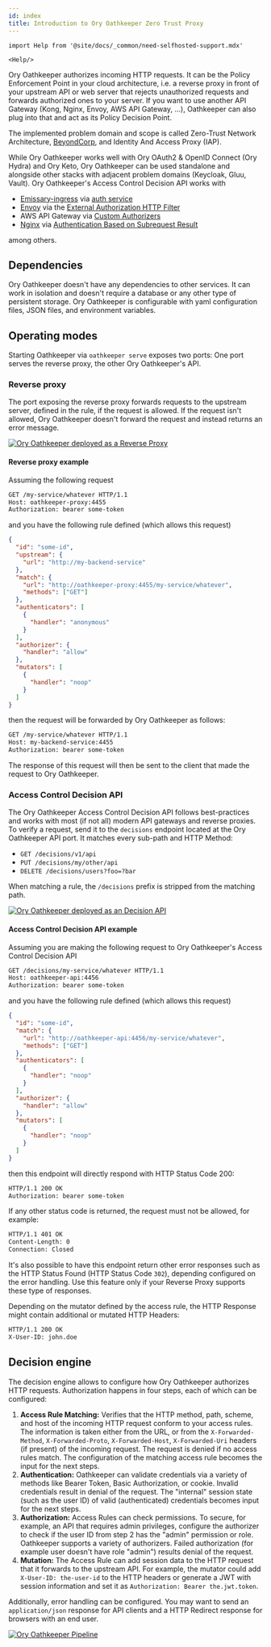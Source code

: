 ```yaml
---
id: index
title: Introduction to Ory Oathkeeper Zero Trust Proxy
---
```



<CanonicalUrl path="/oathkeeper" />

```mdx-code-block
import Help from '@site/docs/_common/need-selfhosted-support.mdx'

<Help/>
```

Ory Oathkeeper authorizes incoming HTTP requests. It can be the Policy Enforcement Point in your cloud architecture, i.e. a
reverse proxy in front of your upstream API or web server that rejects unauthorized requests and forwards authorized ones to your
server. If you want to use another API Gateway (Kong, Nginx, Envoy, AWS API Gateway, ...), Oathkeeper can also plug into that and
act as its Policy Decision Point.

The implemented problem domain and scope is called Zero-Trust Network Architecture, [BeyondCorp](https://www.beyondcorp.com), and
Identity And Access Proxy (IAP).

While Ory Oathkeeper works well with Ory OAuth2 & OpenID Connect (Ory Hydra) and Ory Keto, Ory Oathkeeper can be used standalone
and alongside other stacks with adjacent problem domains (Keycloak, Gluu, Vault). Ory Oathkeeper's Access Control Decision API
works with

- [Emissary-ingress](https://github.com/emissary-ingress/emissary) via
  [auth service](https://www.getambassador.io/docs/edge-stack/latest/topics/running/services/auth-service)
- [Envoy](https://www.envoyproxy.io) via the
  [External Authorization HTTP Filter](https://www.envoyproxy.io/docs/envoy/latest/intro/arch_overview/security/ext_authz_filter.html)
- AWS API Gateway via
  [Custom Authorizers](https://aws.amazon.com/de/blogs/compute/introducing-custom-authorizers-in-amazon-api-gateway/)
- [Nginx](https://www.nginx.com) via
  [Authentication Based on Subrequest Result](https://docs.nginx.com/nginx/admin-guide/security-controls/configuring-subrequest-authentication/)

among others.

## Dependencies

Ory Oathkeeper doesn't have any dependencies to other services. It can work in isolation and doesn't require a database or any
other type of persistent storage. Ory Oathkeeper is configurable with yaml configuration files, JSON files, and environment
variables.

## Operating modes

Starting Oathkeeper via `oathkeeper serve` exposes two ports: One port serves the reverse proxy, the other Ory Oathkeeper's API.

### Reverse proxy

The port exposing the reverse proxy forwards requests to the upstream server, defined in the rule, if the request is allowed. If
the request isn't allowed, Ory Oathkeeper doesn't forward the request and instead returns an error message.

[![Ory Oathkeeper deployed as a Reverse Proxy](https://mermaid.ink/img/eyJjb2RlIjoic2VxdWVuY2VEaWFncmFtXG4gICAgcGFydGljaXBhbnQgQyBhcyBDbGllbnRcbiAgICBwYXJ0aWNpcGFudCBPIGFzIE9hdGhrZWVwZXIgUHJveHlcbiAgICBwYXJ0aWNpcGFudCBBIGFzIFByb3RlY3RlZCBTZXJ2ZXIvQVBJXG4gICAgQy0-Pk86IEhUVFAgUmVxdWVzdFxuICAgIE8tLT4-TzogQ2hlY2sgaWYgcmVxdWVzdCBpcyBhbGxvd2VkXG4gICAgYWx0IGlzIG5vdCBhbGxvd2VkXG4gICAgTy0-PkM6IFJldHVybiBIVFRQIEVycm9yIFxuICAgIGVsc2UgaXMgYWxsb3dlZFxuICAgIE8tPj5BOiBGb3J3YXJkIEhUVFAgUmVxdWVzdCBcbiAgICBBLT4-TzogUmV0dXJuIEhUVFAgUmVzcG9uc2VcbiAgICBPLT4-QzogUmV0dXJuIEhUVFAgUmVzcG9uc2VcbiAgICBlbmQiLCJtZXJtYWlkIjp7InRoZW1lIjoiZGVmYXVsdCJ9fQ)](https://mermaid-js.github.io/mermaid-live-editor/#/edit/eyJjb2RlIjoic2VxdWVuY2VEaWFncmFtXG4gICAgcGFydGljaXBhbnQgQyBhcyBDbGllbnRcbiAgICBwYXJ0aWNpcGFudCBPIGFzIE9hdGhrZWVwZXIgUHJveHlcbiAgICBwYXJ0aWNpcGFudCBBIGFzIFByb3RlY3RlZCBTZXJ2ZXIvQVBJXG4gICAgQy0-Pk86IEhUVFAgUmVxdWVzdFxuICAgIE8tLT4-TzogQ2hlY2sgaWYgcmVxdWVzdCBpcyBhbGxvd2VkXG4gICAgYWx0IGlzIG5vdCBhbGxvd2VkXG4gICAgTy0-PkM6IFJldHVybiBIVFRQIEVycm9yIFxuICAgIGVsc2UgaXMgYWxsb3dlZFxuICAgIE8tPj5BOiBGb3J3YXJkIEhUVFAgUmVxdWVzdCBcbiAgICBBLT4-TzogUmV0dXJuIEhUVFAgUmVzcG9uc2VcbiAgICBPLT4-QzogUmV0dXJuIEhUVFAgUmVzcG9uc2VcbiAgICBlbmQiLCJtZXJtYWlkIjp7InRoZW1lIjoiZGVmYXVsdCJ9fQ)

#### Reverse proxy example

Assuming the following request

```bash
GET /my-service/whatever HTTP/1.1
Host: oathkeeper-proxy:4455
Authorization: bearer some-token
```

and you have the following rule defined (which allows this request)

```json
{
  "id": "some-id",
  "upstream": {
    "url": "http://my-backend-service"
  },
  "match": {
    "url": "http://oathkeeper-proxy:4455/my-service/whatever",
    "methods": ["GET"]
  },
  "authenticators": [
    {
      "handler": "anonymous"
    }
  ],
  "authorizer": {
    "handler": "allow"
  },
  "mutators": [
    {
      "handler": "noop"
    }
  ]
}
```

then the request will be forwarded by Ory Oathkeeper as follows:

```bash
GET /my-service/whatever HTTP/1.1
Host: my-backend-service:4455
Authorization: bearer some-token
```

The response of this request will then be sent to the client that made the request to Ory Oathkeeper.

### Access Control Decision API

The Ory Oathkeeper Access Control Decision API follows best-practices and works with most (if not all) modern API gateways and
reverse proxies. To verify a request, send it to the `decisions` endpoint located at the Ory Oathkeeper API port. It matches every
sub-path and HTTP Method:

- `GET /decisions/v1/api`
- `PUT /decisions/my/other/api`
- `DELETE /decisions/users?foo=?bar`

When matching a rule, the `/decisions` prefix is stripped from the matching path.

[![Ory Oathkeeper deployed as an Decision API](https://mermaid.ink/img/eyJjb2RlIjoic2VxdWVuY2VEaWFncmFtXG4gICAgcGFydGljaXBhbnQgQyBhcyBDbGllbnRcbiAgICBwYXJ0aWNpcGFudCBBRyBhcyBBUEkgR2F0ZXdheVxuICAgIHBhcnRpY2lwYW50IE8gYXMgT2F0aGtlZXBlciBBUElcbiAgICBwYXJ0aWNpcGFudCBBIGFzIFByb3RlY3RlZCBTZXJ2ZXIvQVBJXG4gICAgQy0-PkFHOiBIVFRQIFJlcXVlc3RcbiAgICBBRy0-Pk86IEFzayBqdWRnZSBBUEkgZm9yIGF1dGhvcml6YXRpb25cblxuICAgIGFsdCBpcyBhbGxvd2VkXG4gICAgTy0-PkFHOiBSZXR1cm4gYXV0aCBpbmZvXG4gICAgQUctPj5BOiBGb3J3YXJkIEhUVFAgUmVxdWVzdFxuICAgIEEtPj5BRzogUmV0dXJuIEhUVFAgUmVzcG9uc2VcbiAgICBBRy0-PkM6IFJldHVybiBIVFRQIFJlc3BvbnNlXG4gICAgZWxzZSBpcyBub3QgYWxsb3dlZFxuICAgIE8tPj5BRzogRGVueSByZXF1ZXN0XG4gICAgQUctPj5DOiBSZXR1cm4gSFRUUCBFcnJvclxuICAgIGVuZCIsIm1lcm1haWQiOnsidGhlbWUiOiJkZWZhdWx0In19)](https://mermaid-js.github.io/mermaid-live-editor/#/edit/eyJjb2RlIjoic2VxdWVuY2VEaWFncmFtXG4gICAgcGFydGljaXBhbnQgQyBhcyBDbGllbnRcbiAgICBwYXJ0aWNpcGFudCBBRyBhcyBBUEkgR2F0ZXdheVxuICAgIHBhcnRpY2lwYW50IE8gYXMgT2F0aGtlZXBlciBBUElcbiAgICBwYXJ0aWNpcGFudCBBIGFzIFByb3RlY3RlZCBTZXJ2ZXIvQVBJXG4gICAgQy0-PkFHOiBIVFRQIFJlcXVlc3RcbiAgICBBRy0-Pk86IEFzayBqdWRnZSBBUEkgZm9yIGF1dGhvcml6YXRpb25cblxuICAgIGFsdCBpcyBhbGxvd2VkXG4gICAgTy0-PkFHOiBSZXR1cm4gYXV0aCBpbmZvXG4gICAgQUctPj5BOiBGb3J3YXJkIEhUVFAgUmVxdWVzdFxuICAgIEEtPj5BRzogUmV0dXJuIEhUVFAgUmVzcG9uc2VcbiAgICBBRy0-PkM6IFJldHVybiBIVFRQIFJlc3BvbnNlXG4gICAgZWxzZSBpcyBub3QgYWxsb3dlZFxuICAgIE8tPj5BRzogRGVueSByZXF1ZXN0XG4gICAgQUctPj5DOiBSZXR1cm4gSFRUUCBFcnJvclxuICAgIGVuZCIsIm1lcm1haWQiOnsidGhlbWUiOiJkZWZhdWx0In19)

#### Access Control Decision API example

Assuming you are making the following request to Ory Oathkeeper's Access Control Decision API

```bash
GET /decisions/my-service/whatever HTTP/1.1
Host: oathkeeper-api:4456
Authorization: bearer some-token
```

and you have the following rule defined (which allows this request)

```json
{
  "id": "some-id",
  "match": {
    "url": "http://oathkeeper-api:4456/my-service/whatever",
    "methods": ["GET"]
  },
  "authenticators": [
    {
      "handler": "noop"
    }
  ],
  "authorizer": {
    "handler": "allow"
  },
  "mutators": [
    {
      "handler": "noop"
    }
  ]
}
```

then this endpoint will directly respond with HTTP Status Code 200:

```bash
HTTP/1.1 200 OK
Authorization: bearer some-token
```

If any other status code is returned, the request must not be allowed, for example:

```bash
HTTP/1.1 401 OK
Content-Length: 0
Connection: Closed
```

It's also possible to have this endpoint return other error responses such as the HTTP Status Found (HTTP Status Code `302`),
depending configured on the error handling. Use this feature only if your Reverse Proxy supports these type of responses.

Depending on the mutator defined by the access rule, the HTTP Response might contain additional or mutated HTTP Headers:

```bash
HTTP/1.1 200 OK
X-User-ID: john.doe
```

## Decision engine

The decision engine allows to configure how Ory Oathkeeper authorizes HTTP requests. Authorization happens in four steps, each of
which can be configured:

1. **Access Rule Matching:** Verifies that the HTTP method, path, scheme, and host of the incoming HTTP request conform to your
   access rules. The information is taken either from the URL, or from the `X-Forwarded-Method`, `X-Forwarded-Proto`,
   `X-Forwarded-Host`, `X-Forwarded-Uri` headers (if present) of the incoming request. The request is denied if no access rules
   match. The configuration of the matching access rule becomes the input for the next steps.
2. **Authentication:** Oathkeeper can validate credentials via a variety of methods like Bearer Token, Basic Authorization, or
   cookie. Invalid credentials result in denial of the request. The "internal" session state (such as the user ID) of valid
   (authenticated) credentials becomes input for the next steps.
3. **Authorization:** Access Rules can check permissions. To secure, for example, an API that requires admin privileges, configure
   the authorizer to check if the user ID from step 2 has the "admin" permission or role. Oathkeeper supports a variety of
   authorizers. Failed authorization (for example user doesn't have role "admin") results denial of the request.
4. **Mutation:** The Access Rule can add session data to the HTTP request that it forwards to the upstream API. For example, the
   mutator could add `X-User-ID: the-user-id` to the HTTP headers or generate a JWT with session information and set it as
   `Authorization: Bearer the.jwt.token`.

Additionally, error handling can be configured. You may want to send an `application/json` response for API clients and a HTTP
Redirect response for browsers with an end user.

[![Ory Oathkeeper Pipeline](https://mermaid.ink/img/eyJjb2RlIjoiZ3JhcGggVERcblxucihIVFRQIFJlcXVlc3QpIC0tPiBhcm0oQWNjZXNzIFJ1bGUgTWF0Y2hlcilcbmFybSAtLWZvdW5kIG1hdGNoaW5nIGFjY2VzcyBydWxlLS0-IGFuKEF1dGhlbnRpY2F0b3IpXG5hcm0gLS1kaWQgbm90IGZpbmQgYWNjZXNzIHJ1bGUtLT4gZWhcbmFuIC0tY3JlZGVudGlhbHMgaW4gcmVxdWVzdCBhcmUgdmFsaWQtLT5heihBdXRob3JpemVyKVxuYW4gLS1jcmVkZW50aWFscyBpbiByZXF1ZXN0IGFyZSBpbnZhbGlkLS0-IGVoXG5heiAtLXJlcXVlc3QgZG9lcyBub3QgaGF2ZSBwZXJtaXNzaW9uLS0-IGVoXG5heiAtLXJlcXVlc3QgaGFzIHBlcm1pc3Npb24tLT5tdChNdXRhdG9yKVxubXQtLXRyYW5zZm9ybSBodHRwIHJlcXVlc3QtLT5yZXMoRm9yd2FyZCBIVFRQIFJlcXVlc3QpXG5cbmVoKEVycm9yIEhhbmRsZXIpIC0tIGlmIGVycm9yIGhhbmRsZWQgYXMganNvbiAtLT4gZWhqc29uKEhUVFAgSlNPTiBFcnJvciByZXNwb25zZSlcbmVoKEVycm9yIEhhbmRsZXIpIC0tIGlmIGVycm9yIGhhbmRsZWQgYXMgcmVkaXJlY3QgLS0-IGVocmVkaXJlY3QoSFRUUCBSZWRpcmVjdCByZXNwb25zZSlcbmVoKEVycm9yIEhhbmRsZXIpIC0tIG90aGVycyAtLT4gZWhvdGhlcihFeGVjdXRlIGFueSBvdGhlciBlcnJvciBoYW5kbGluZyBsb2dpYy4uLikiLCJtZXJtYWlkIjp7InRoZW1lIjoiZGVmYXVsdCIsInRoZW1lQ1NTIjoiLmxhYmVsIGZvcmVpZ25PYmplY3QgeyBvdmVyZmxvdzogdmlzaWJsZTsgZm9udC1zaXplOiAxM3B4IH0ifX0)](https://mermaid-js.github.io/mermaid-live-editor/#/edit/eyJjb2RlIjoiZ3JhcGggVERcblxucihIVFRQIFJlcXVlc3QpIC0tPiBhcm0oQWNjZXNzIFJ1bGUgTWF0Y2hlcilcbmFybSAtLWZvdW5kIG1hdGNoaW5nIGFjY2VzcyBydWxlLS0-IGFuKEF1dGhlbnRpY2F0b3IpXG5hcm0gLS1kaWQgbm90IGZpbmQgYWNjZXNzIHJ1bGUtLT4gZWhcbmFuIC0tY3JlZGVudGlhbHMgaW4gcmVxdWVzdCBhcmUgdmFsaWQtLT5heihBdXRob3JpemVyKVxuYW4gLS1jcmVkZW50aWFscyBpbiByZXF1ZXN0IGFyZSBpbnZhbGlkLS0-IGVoXG5heiAtLXJlcXVlc3QgZG9lcyBub3QgaGF2ZSBwZXJtaXNzaW9uLS0-IGVoXG5heiAtLXJlcXVlc3QgaGFzIHBlcm1pc3Npb24tLT5tdChNdXRhdG9yKVxubXQtLXRyYW5zZm9ybSBodHRwIHJlcXVlc3QtLT5yZXMoRm9yd2FyZCBIVFRQIFJlcXVlc3QpXG5cbmVoKEVycm9yIEhhbmRsZXIpIC0tIGlmIGVycm9yIGhhbmRsZWQgYXMganNvbiAtLT4gZWhqc29uKEhUVFAgSlNPTiBFcnJvciByZXNwb25zZSlcbmVoKEVycm9yIEhhbmRsZXIpIC0tIGlmIGVycm9yIGhhbmRsZWQgYXMgcmVkaXJlY3QgLS0-IGVocmVkaXJlY3QoSFRUUCBSZWRpcmVjdCByZXNwb25zZSlcbmVoKEVycm9yIEhhbmRsZXIpIC0tIG90aGVycyAtLT4gZWhvdGhlcihFeGVjdXRlIGFueSBvdGhlciBlcnJvciBoYW5kbGluZyBsb2dpYy4uLikiLCJtZXJtYWlkIjp7InRoZW1lIjoiZGVmYXVsdCIsInRoZW1lQ1NTIjoiLmxhYmVsIGZvcmVpZ25PYmplY3QgeyBvdmVyZmxvdzogdmlzaWJsZTsgZm9udC1zaXplOiAxM3B4IH0ifX0)

